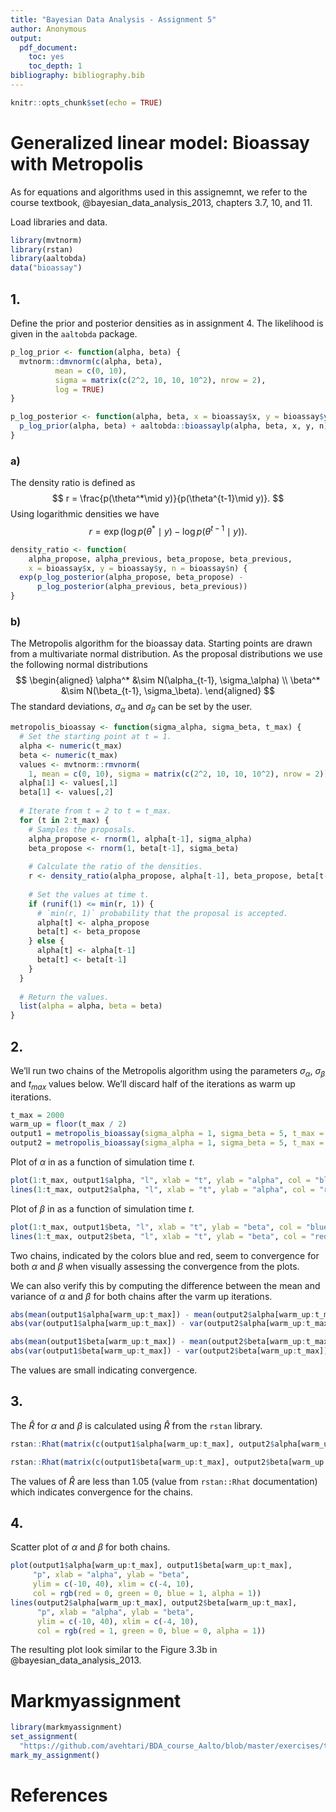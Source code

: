 ```yaml
---
title: "Bayesian Data Analysis - Assignment 5"
author: Anonymous
output: 
  pdf_document: 
    toc: yes
    toc_depth: 1
bibliography: bibliography.bib
---
```


```r
knitr::opts_chunk$set(echo = TRUE)
```

# Generalized linear model: Bioassay with Metropolis
As for equations and algorithms used in this assignemnt, we refer to the course textbook, @bayesian_data_analysis_2013, chapters 3.7, 10, and 11.

Load libraries and data.
```r
library(mvtnorm)
library(rstan)
library(aaltobda)
data("bioassay")
```

## 1.
Define the prior and posterior densities as in assignment 4. The likelihood is given in the `aaltobda` package.
```r
p_log_prior <- function(alpha, beta) {
  mvtnorm::dmvnorm(c(alpha, beta), 
          mean = c(0, 10), 
          sigma = matrix(c(2^2, 10, 10, 10^2), nrow = 2), 
          log = TRUE)
}

p_log_posterior <- function(alpha, beta, x = bioassay$x, y = bioassay$y, n = bioassay$n) {
  p_log_prior(alpha, beta) + aaltobda::bioassaylp(alpha, beta, x, y, n)
}
```

### a)
The density ratio is defined as
$$
r = \frac{p(\theta^*\mid y)}{p(\theta^{t-1}\mid y)}.
$$
Using logarithmic densities we have
$$
r = \exp(\log p(\theta^*\mid y) - \log p(\theta^{t-1}\mid y)).
$$

```r
density_ratio <- function(
    alpha_propose, alpha_previous, beta_propose, beta_previous, 
    x = bioassay$x, y = bioassay$y, n = bioassay$n) {
  exp(p_log_posterior(alpha_propose, beta_propose) - 
      p_log_posterior(alpha_previous, beta_previous))
}
```


### b)
The Metropolis algorithm for the bioassay data. Starting points are drawn from a multivariate normal distribution. As the proposal distributions we use the following normal distributions
$$
\begin{aligned}
\alpha^* &\sim N(\alpha_{t-1}, \sigma_\alpha) \\
\beta^* &\sim N(\beta_{t-1}, \sigma_\beta).
\end{aligned}
$$
The standard deviations, $\sigma_\alpha$ and $\sigma_\beta$ can be set by the user.

```r
metropolis_bioassay <- function(sigma_alpha, sigma_beta, t_max) {
  # Set the starting point at t = 1.
  alpha <- numeric(t_max)
  beta <- numeric(t_max)
  values <- mvtnorm::rmvnorm(
    1, mean = c(0, 10), sigma = matrix(c(2^2, 10, 10, 10^2), nrow = 2))
  alpha[1] <- values[,1]
  beta[1] <- values[,2]
  
  # Iterate from t = 2 to t = t_max.
  for (t in 2:t_max) {
    # Samples the proposals.
    alpha_propose <- rnorm(1, alpha[t-1], sigma_alpha)
    beta_propose <- rnorm(1, beta[t-1], sigma_beta)
    
    # Calculate the ratio of the densities.
    r <- density_ratio(alpha_propose, alpha[t-1], beta_propose, beta[t-1])  
    
    # Set the values at time t.
    if (runif(1) <= min(r, 1)) {
      # `min(r, 1)` probability that the proposal is accepted.
      alpha[t] <- alpha_propose
      beta[t] <- beta_propose
    } else {
      alpha[t] <- alpha[t-1]
      beta[t] <- beta[t-1]
    }
  }
  
  # Return the values.
  list(alpha = alpha, beta = beta)
}
```


## 2.
We'll run two chains of the Metropolis algorithm using the parameters $\sigma_\alpha$, $\sigma_\beta$ and $t_{max}$ values below. We'll discard half of the iterations as warm up iterations.
```r
t_max = 2000
warm_up = floor(t_max / 2)
output1 = metropolis_bioassay(sigma_alpha = 1, sigma_beta = 5, t_max = t_max)
output2 = metropolis_bioassay(sigma_alpha = 1, sigma_beta = 5, t_max = t_max)
```

Plot of $\alpha$ in as a function of simulation time $t$.
```r
plot(1:t_max, output1$alpha, "l", xlab = "t", ylab = "alpha", col = "blue")
lines(1:t_max, output2$alpha, "l", xlab = "t", ylab = "alpha", col = "red")
```

Plot of $\beta$ in as a function of simulation time $t$.
```r
plot(1:t_max, output1$beta, "l", xlab = "t", ylab = "beta", col = "blue")
lines(1:t_max, output2$beta, "l", xlab = "t", ylab = "beta", col = "red")
```

Two chains, indicated by the colors blue and red, seem to convergence for both $\alpha$ and $\beta$ when visually assessing the convergence from the plots.

We can also verify this by computing the difference between the mean and variance of $\alpha$ and $\beta$ for both chains after the varm up iterations.
```r
abs(mean(output1$alpha[warm_up:t_max]) - mean(output2$alpha[warm_up:t_max]))
abs(var(output1$alpha[warm_up:t_max]) - var(output2$alpha[warm_up:t_max]))
```

```r
abs(mean(output1$beta[warm_up:t_max]) - mean(output2$beta[warm_up:t_max]))
abs(var(output1$beta[warm_up:t_max]) - var(output2$beta[warm_up:t_max]))
```
The values are small indicating convergence.


## 3.
The $\hat{R}$ for $\alpha$ and $\beta$ is calculated using $\hat{R}$ from the `rstan` library.

```r
rstan::Rhat(matrix(c(output1$alpha[warm_up:t_max], output2$alpha[warm_up:t_max]), ncol = 2))
```

```r
rstan::Rhat(matrix(c(output1$beta[warm_up:t_max], output2$beta[warm_up:t_max]), ncol = 2))
```

The values of $\hat{R}$ are less than $1.05$ (value from `rstan::Rhat` documentation) which indicates convergence for the chains.


## 4.
Scatter plot of $\alpha$ and $\beta$ for both chains.
```r
plot(output1$alpha[warm_up:t_max], output1$beta[warm_up:t_max], 
     "p", xlab = "alpha", ylab = "beta",
     ylim = c(-10, 40), xlim = c(-4, 10), 
     col = rgb(red = 0, green = 0, blue = 1, alpha = 1))
lines(output2$alpha[warm_up:t_max], output2$beta[warm_up:t_max], 
      "p", xlab = "alpha", ylab = "beta",
      ylim = c(-10, 40), xlim = c(-4, 10), 
      col = rgb(red = 1, green = 0, blue = 0, alpha = 1))
```

The resulting plot look similar to the Figure 3.3b in @bayesian_data_analysis_2013.


# Markmyassignment
```r
library(markmyassignment)
set_assignment(
  "https://github.com/avehtari/BDA_course_Aalto/blob/master/exercises/tests/ex5.yml")
mark_my_assignment()
```


# References
